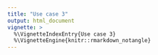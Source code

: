 ```yaml
---
title: "Use case 3"
output: html_document
vignette: >
  %\VignetteIndexEntry{Use case 3}
  %\VignetteEngine{knitr::rmarkdown_notangle}
---
```


